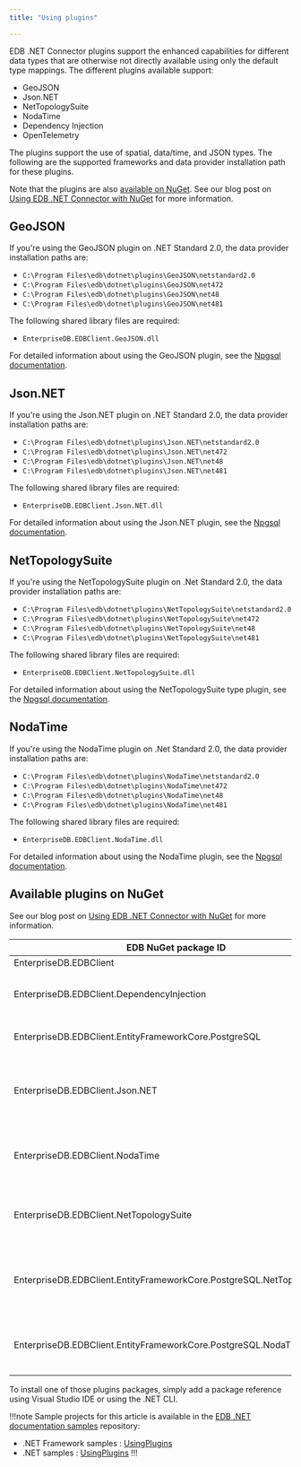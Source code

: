 ```yaml
---
title: "Using plugins"

---
```


<div id="using_plugins" class="registered_link"></div>

EDB .NET Connector plugins support the enhanced capabilities for different data types that are otherwise not directly available using only the default type mappings. The different plugins available support:

- GeoJSON
- Json.NET
- NetTopologySuite
- NodaTime
- Dependency Injection
- OpenTelemetry

The plugins support the use of spatial, data/time, and JSON types. The following are the supported frameworks and data provider installation path for these plugins.

Note that the plugins are also [available on NuGet](https://www.nuget.org/profiles/EnterpriseDB). See our blog post on [Using EDB .NET Connector with NuGet](https://www.enterprisedb.com/blog/improving-developer-experience-updated-edb-net-connector-now-published-nuget) for more information.

## GeoJSON

If you're using the GeoJSON plugin on .NET Standard 2.0, the data provider installation paths are: 

- `C:\Program Files\edb\dotnet\plugins\GeoJSON\netstandard2.0`
- `C:\Program Files\edb\dotnet\plugins\GeoJSON\net472`
- `C:\Program Files\edb\dotnet\plugins\GeoJSON\net48`
- `C:\Program Files\edb\dotnet\plugins\GeoJSON\net481`

The following shared library files are required:

- `EnterpriseDB.EDBClient.GeoJSON.dll`

For detailed information about using the GeoJSON plugin, see the [Npgsql documentation](http://www.npgsql.org/doc/types/geojson.html).

## Json.NET

If you're using the Json.NET plugin on .NET Standard 2.0, the data provider installation paths are:
- `C:\Program Files\edb\dotnet\plugins\Json.NET\netstandard2.0`
- `C:\Program Files\edb\dotnet\plugins\Json.NET\net472`
- `C:\Program Files\edb\dotnet\plugins\Json.NET\net48`
- `C:\Program Files\edb\dotnet\plugins\Json.NET\net481`

The following shared library files are required:

- `EnterpriseDB.EDBClient.Json.NET.dll`

For detailed information about using the Json.NET plugin, see the [Npgsql documentation](http://www.npgsql.org/doc/types/jsonnet.html).

## NetTopologySuite

If you're using the NetTopologySuite plugin on .Net Standard 2.0, the data provider installation paths are:
- `C:\Program Files\edb\dotnet\plugins\NetTopologySuite\netstandard2.0`
- `C:\Program Files\edb\dotnet\plugins\NetTopologySuite\net472`
- `C:\Program Files\edb\dotnet\plugins\NetTopologySuite\net48`
- `C:\Program Files\edb\dotnet\plugins\NetTopologySuite\net481`

The following shared library files are required:

- `EnterpriseDB.EDBClient.NetTopologySuite.dll`

For detailed information about using the NetTopologySuite type plugin, see the [Npgsql documentation](http://www.npgsql.org/doc/types/nts.html).

## NodaTime

If you're using the NodaTime plugin on .Net Standard 2.0, the data provider installation paths are: 
- `C:\Program Files\edb\dotnet\plugins\NodaTime\netstandard2.0`
- `C:\Program Files\edb\dotnet\plugins\NodaTime\net472`
- `C:\Program Files\edb\dotnet\plugins\NodaTime\net48`
- `C:\Program Files\edb\dotnet\plugins\NodaTime\net481`

The following shared library files are required:

- `EnterpriseDB.EDBClient.NodaTime.dll`

For detailed information about using the NodaTime plugin, see the [Npgsql documentation](http://www.npgsql.org/doc/types/nodatime.html).

## Available plugins on NuGet

See our blog post on [Using EDB .NET Connector with NuGet](https://www.enterprisedb.com/blog/improving-developer-experience-updated-edb-net-connector-now-published-nuget) for more information.

| EDB NuGet package ID                                                    | Description                                                                                                                                    |
|-------------------------------------------------------------------------|------------------------------------------------------------------------------------------------------------------------------------------------|
| EnterpriseDB.EDBClient                                                  | Core EDB .NET Connector                                                                                                                        |
| EnterpriseDB.EDBClient.DependencyInjection                              | Dependency Injection helpers for EDB .NET Connector<br/>(.NET Core only)                                                                       |
| EnterpriseDB.EDBClient.EntityFrameworkCore.PostgreSQL                   | Entity Framework Core driver<br/>(.NET Core only)                                                                                              |
| EnterpriseDB.EDBClient.Json.NET                                         | Json.NET plugin for EDB .NET Connector, allowing transparent serialization/deserialization of JSON objects directly to and from the database.  |
| EnterpriseDB.EDBClient.NodaTime                                         | NodaTime plugin for EDB .NET Connector, allowing mapping of PostgreSQL date/time types to NodaTime types.                                      |
| EnterpriseDB.EDBClient.NetTopologySuite                                 | NetTopologySuite plugin for Npgsql, allowing mapping of PostGIS geometry types to NetTopologySuite types.                                      |
| EnterpriseDB.EDBClient.EntityFrameworkCore.PostgreSQL.NetTopologySuite  | NetTopologySuite PostGIS spatial support plugin for PostgreSQL/EDB .NET Connector Entity Framework Core provider.<br/>(.NET Core only)         |
| EnterpriseDB.EDBClient.EntityFrameworkCore.PostgreSQL.NodaTime          | NodaTime support plugin for PostgreSQL/EDB .NET Connector Entity Framework Core provider.<br/>(.NET Core only)                                 |

To install one of those plugins packages, simply add a package reference using Visual Studio IDE or using the .NET CLI.

!!!note
   Sample projects for this article is available in the [EDB .NET documentation samples](https://github.com/EnterpriseDB/edb-dotnet-docs-samples) repository:
   - .NET Framework samples : [UsingPlugins](https://github.com/EnterpriseDB/edb-dotnet-docs-samples/tree/main/netframework/UsingPlugins)
   - .NET samples : [UsingPlugins](https://github.com/EnterpriseDB/edb-dotnet-docs-samples/tree/main/net/UsingPlugins)
!!!